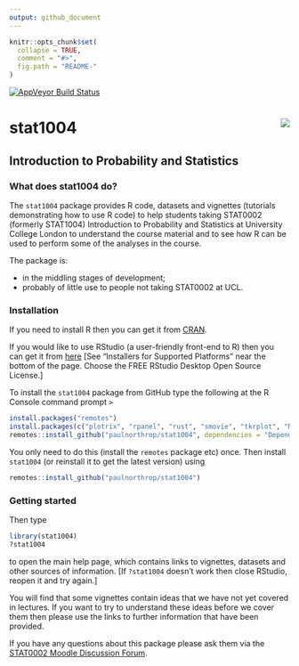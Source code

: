 ```yaml
---
output: github_document
---
```


<!-- README.md is generated from README.Rmd. Please edit that file -->

```r
knitr::opts_chunk$set(
  collapse = TRUE,
  comment = "#>",
  fig.path = "README-"
)
```

[![AppVeyor Build Status](https://ci.appveyor.com/api/projects/status/github/paulnorthrop/stat1004?branch=master&svg=true)](https://ci.appveyor.com/project/paulnorthrop/stat1004)

# stat1004 <img src="standalone.png" align="right" />

## Introduction to Probability and Statistics

### What does stat1004 do?

The `stat1004` package provides R code, datasets and vignettes (tutorials demonstrating how to use R code) to help students taking STAT0002 (formerly STAT1004) Introduction to Probability and Statistics at University College London to understand the course material and to see how R can be used to perform some of the analyses in the course.

The package is: 

* in the middling stages of development;
* probably of little use to people not taking STAT0002 at UCL.

### Installation

If you need to install R then you can get it from [CRAN](https://cran.r-project.org/).

If you would like to use RStudio (a user-friendly front-end to R) then you can get it from 
[here](https://www.rstudio.com/products/rstudio/download/) [See "Installers for Supported Platforms" near the bottom of the page.  Choose the FREE RStudio Desktop Open Source License.]

To install the `stat1004` package from GitHub type the following at the R Console command prompt `>`

```r
install.packages("remotes")
install.packages(c("plotrix", "rpanel", "rust", "smovie", "tkrplot", "MASS"), dependencies = "Depends")
remotes::install_github("paulnorthrop/stat1004", dependencies = "Depends")
```

You only need to do this (install the `remotes` package etc) once.  Then install `stat1004` (or reinstall it to get the latest version) using 

```r
remotes::install_github("paulnorthrop/stat1004")
```

### Getting started

Then type 

```r
library(stat1004)
?stat1004
```

to open the main help page, which contains links to vignettes, datasets and other sources of information. [If `?stat1004` doesn't work then close RStudio, reopen it and try again.]

You will find that some vignettes contain ideas that we have not yet covered in lectures.  If you want to try to understand these ideas before we cover them then please use the links to further information that have been provided.

If you have any questions about this package please ask them via the
[STAT0002 Moodle Discussion Forum](https://moodle.ucl.ac.uk/mod/hsuforum/view.php?id=866683).
